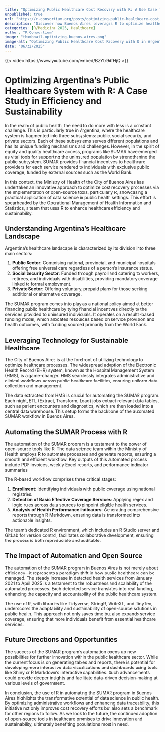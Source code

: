 ```yaml
--- 
title: "Optimizing Public Healthcare Cost Recovery with R: A Use Case from Argentina" 
unpublished: true 
url: "https://r-consortium.org/posts/optimizing-public-healthcare-cost-recovery-with-r-a-use-case-from-argentina/"
description: "Discover how Buenos Aires leverages R to optimize healthcare cost recovery, enhancing efficiency & sustainability." 
categories: [R/Medicine 2025, Healthcare]
author: "R Consortium" 
image: "thumbnail-optimizing-buenos-aires.png" 
image-alt: "Optimizing Public Healthcare Cost Recovery with R in Argentina - Ariana Bardauil and Dacio Martinez - Ministry of Health - Buenos Aires City Government" 
date: "06/22/2025" 
---
```


{{< video https://www.youtube.com/embed/BzYtr9dfHjQ >}}

# Optimizing Argentina's Public Healthcare System with R: A Case Study in Efficiency and Sustainability

In the realm of public health, the need to do more with less is a constant challenge. This is particularly true in Argentina, where the healthcare system is fragmented into three subsystems: public, social security, and private sectors. Each of these subsystems serves different populations and has its unique funding mechanisms and challenges. However, in the spirit of equity and quality healthcare access, programs like SUMAR have emerged as vital tools for supporting the uninsured population by strengthening the public subsystem. SUMAR provides financial incentives to healthcare providers for each service rendered to individuals with exclusive public coverage, funded by external sources such as the World Bank.

In this context, the Ministry of Health of the City of Buenos Aires has undertaken an innovative approach to optimize cost recovery processes via the implementation of open-source tools, particularly R, showcasing a practical application of data science in public health settings. This effort is spearheaded by the Operational Management of Health Information and Statistics, a team that uses R to enhance healthcare efficiency and sustainability.

## Understanding Argentina's Healthcare Landscape

Argentina's healthcare landscape is characterized by its division into three main sectors:

1. **Public Sector**: Comprising national, provincial, and municipal hospitals offering free universal care regardless of a person's insurance status.
2. **Social Security Sector**: Funded through payroll and catering to workers, retirees, and individuals with disabilities, providing mandatory coverage linked to formal employment.
3. **Private Sector**: Offering voluntary, prepaid plans for those seeking additional or alternative coverage.

The SUMAR program comes into play as a national policy aimed at better financing public healthcare by tying financial incentives directly to the services provided to uninsured individuals. It operates on a results-based funding model, which allocates resources based on service provision and health outcomes, with funding sourced primarily from the World Bank.

## Leveraging Technology for Sustainable Healthcare

The City of Buenos Aires is at the forefront of utilizing technology to optimize healthcare processes. The widespread adoption of the Electronic Health Record (EHR) system, known as the Hospital Management System (HMS), is a game-changer. HMS seamlessly integrates administrative and clinical workflows across public healthcare facilities, ensuring uniform data collection and management.

The data extracted from HMS is crucial for automating the SUMAR program. Each night, ETL (Extract, Transform, Load) jobs extract relevant data tables, such as patient encounters and diagnostics, which are then loaded into a central data warehouse. This setup forms the backbone of the automated SUMAR workflow in Buenos Aires.

## Automating the SUMAR Process with R

The automation of the SUMAR program is a testament to the power of open-source tools like R. The data science team within the Ministry of Health employs R to automate processes and generate reports, ensuring a smooth and efficient workflow. Key outputs of this automated process include PDF invoices, weekly Excel reports, and performance indicator summaries.

The R-based workflow comprises three critical stages:

1. **Enrollment**: Identifying individuals with public coverage using national registries.
2. **Detection of Basic Effective Coverage Services**: Applying regex and logic rules across data sources to pinpoint eligible health services.
3. **Analysis of Health Performance Indicators**: Generating comprehensive reports through R Markdown, ensuring data is transformed into actionable insights.

The team's dedicated R environment, which includes an R Studio server and GitLab for version control, facilitates collaborative development, ensuring the process is both reproducible and auditable.

## The Impact of Automation and Open Source

The automation of the SUMAR program in Buenos Aires is not merely about efficiency—it represents a paradigm shift in how public healthcare can be managed. The steady increase in detected health services from January 2021 to April 2025 is a testament to the robustness and scalability of the automated processes. Each detected service translates into real funding, enhancing the capacity and accountability of the public healthcare system.

The use of R, with libraries like Tidyverse, StringR, WriteXL, and TinyTex, underscores the adaptability and sustainability of open-source solutions in public health. This approach not only saves time but also expands service coverage, ensuring that more individuals benefit from essential healthcare services.

## Future Directions and Opportunities

The success of the SUMAR program's automation opens up new possibilities for further innovation within the public healthcare sector. While the current focus is on generating tables and reports, there is potential for developing more interactive data visualizations and dashboards using tools like Shiny or R Markdown's interactive capabilities. Such advancements could provide deeper insights and facilitate data-driven decision-making at various levels of government.

In conclusion, the use of R in automating the SUMAR program in Buenos Aires highlights the transformative potential of data science in public health. By optimizing administrative workflows and enhancing data traceability, this initiative not only improves cost recovery efforts but also sets a benchmark for other regions to follow. As we look to the future, the continued adoption of open-source tools in healthcare promises to drive innovation and sustainability, ultimately benefiting populations most in need.
